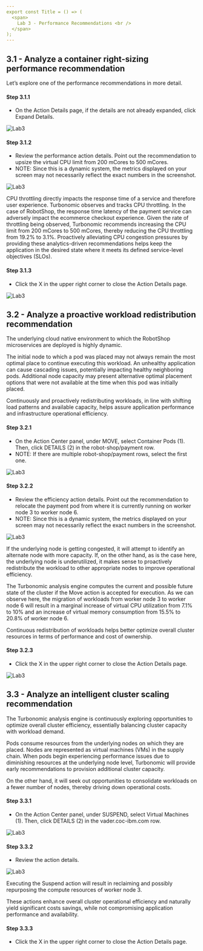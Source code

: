 ```yaml
---
export const Title = () => (
  <span>
    Lab 3 - Performance Recommendations <br />
  </span>
);
---
```


## 3.1 - Analyze a container right-sizing performance recommendation

Let’s explore one of the performance recommendations in more detail.

#### Step 3.1.1
 - On the Action Details page, if the details are not already expanded, click Expand Details.

![Lab3](images/3.1.1.jpg)

#### Step 3.1.2
 - Review the performance action details. Point out the recommendation to upsize the virtual CPU limit from 200 mCores to 500 mCores.
 - NOTE: Since this is a dynamic system, the metrics displayed on your screen may not necessarily reflect the exact numbers in the screenshot.

![Lab3](images/3.1.2.jpg)
 
CPU throttling directly impacts the response time of a service and therefore user experience. Turbonomic observes and tracks CPU throttling. In the case of RobotShop, the response time latency of the payment service can adversely impact the ecommerce checkout experience.
Given the rate of throttling being observed, Turbonomic recommends increasing the CPU limit from 200 mCores to 500 mCores, thereby reducing the CPU throttling from 19.2% to 3.1%.
Proactively alleviating CPU congestion pressures by providing these analytics-driven recommendations helps keep the application in the desired state where it meets its defined service-level objectives (SLOs).

#### Step 3.1.3
 - Click the X in the upper right corner to close the Action Details page.

![Lab3](images/3.1.3.jpg)


## 3.2 - Analyze a proactive workload redistribution recommendation

The underlying cloud native environment to which the RobotShop microservices are deployed is highly dynamic.

The initial node to which a pod was placed may not always remain the most optimal place to continue executing this workload. An unhealthy application can cause cascading issues, potentially impacting healthy neighboring pods. Additional node capacity may present alternative optimal placement options that were not available at the time when this pod was initially placed.

Continuously and proactively redistributing workloads, in line with shifting load patterns and available capacity, helps assure application performance and infrastructure operational efficiency.

#### Step 3.2.1
 - On the Action Center panel, under MOVE, select Container Pods (1). Then, click DETAILS (2) in the robot-shop/payment row.
 - NOTE: If there are multiple robot-shop/payment rows, select the first one.

![Lab3](images/3.2.1.jpg)

#### Step 3.2.2
 - Review the efficiency action details. Point out the recommendation to relocate the payment pod from where it is currently running on worker node 3 to worker node 6.
 - NOTE: Since this is a dynamic system, the metrics displayed on your screen may not necessarily reflect the exact numbers in the screenshot.

![Lab3](images/3.2.2.jpg)
 
If the underlying node is getting congested, it will attempt to identify an alternate node with more capacity. If, on the other hand, as is the case here, the underlying node is underutilized, it makes sense to proactively redistribute the workload to other appropriate nodes to improve operational efficiency.

The Turbonomic analysis engine computes the current and possible future state of the cluster if the Move action is accepted for execution. As we can observe here, the migration of workloads from worker node 3 to worker node 6 will result in a marginal increase of virtual CPU utilization from 7.1% to 10% and an increase of virtual memory consumption from 15.5% to 20.8% of worker node 6.

Continuous redistribution of workloads helps better optimize overall cluster resources in terms of performance and cost of ownership.

#### Step 3.2.3
 - Click the X in the upper right corner to close the Action Details page.

![Lab3](images/3.2.3.jpg)

## 3.3 - Analyze an intelligent cluster scaling recommendation

The Turbonomic analysis engine is continuously exploring opportunities to optimize overall cluster efficiency, essentially balancing cluster capacity with workload demand.

Pods consume resources from the underlying nodes on which they are placed. Nodes are represented as virtual machines (VMs) in the supply chain. When pods begin experiencing performance issues due to diminishing resources at the underlying node level, Turbonomic will provide early recommendations to provision additional cluster capacity.

On the other hand, it will seek out opportunities to consolidate workloads on a fewer number of nodes, thereby driving down operational costs.

#### Step 3.3.1
 - On the Action Center panel, under SUSPEND, select Virtual Machines (1). Then, click DETAILS (2) in the vader.coc-ibm.com row.

![Lab3](images/3.3.1.jpg)

#### Step 3.3.2
 - Review the action details.

![Lab3](images/3.3.2.jpg)

Executing the Suspend action will result in reclaiming and possibly repurposing the compute resources of worker node 3.

These actions enhance overall cluster operational efficiency and naturally yield significant costs savings, while not compromising application performance and availability.

#### Step 3.3.3
 - Click the X in the upper right corner to close the Action Details page.